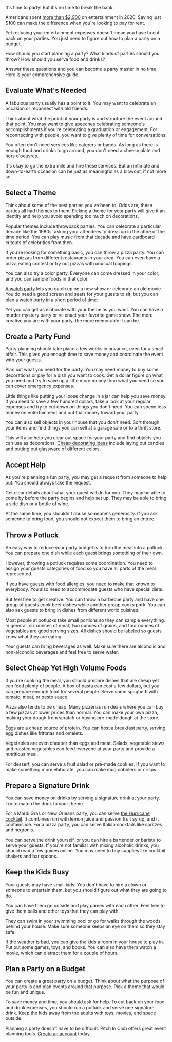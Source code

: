 <BlogImage />
<BlogInfo />


It's time to party! But it's no time to break the bank. 

Americans spent [more than $2,900](https://www.bls.gov/news.release/cesan.nr0.htm) 
on entertainment in 2020. Saving just $100 can make the difference when you're looking to 
pay for rent. 

Yet reducing your entertainment expenses doesn't mean you have to cut back on your parties. 
You just need to figure out how to plan a party on a budget. 

How should you start planning a party? What kinds of parties should you throw? How should 
you serve food and drinks? 

Answer these questions and you can become a party master in no time. Here is your 
comprehensive guide.

<DesktopAdHoriz />
<MobileAd />

## Evaluate What's Needed

A fabulous party usually has a point to it. You may want to celebrate an occasion or 
reconnect with old friends. 

Think about what the point of your party is and structure the event around that point. 
You may want to give speeches celebrating someone's accomplishments if you're celebrating 
a graduation or engagement. For reconnecting with people, you want to give plenty of 
time for conversations. 

You often don't need services like caterers or bands. As long as there is enough food 
and drinks to go around, you don't need a cheese plate and hors d'oeuvres. 

It's okay to go the extra mile and hire these services. But an intimate and 
down-to-earth occasion can be just as meaningful as a blowout, if not more so.

<MobileAdSquare />
<DesktopAdHoriz />

## Select a Theme

Think about some of the best parties you've been to. Odds are, these parties all had 
themes to them. Picking a theme for your party will give it an identity and help you 
avoid spending too much on decorations.

Popular themes include throwback parties. You can celebrate a particular decade like 
the 1980s, asking your attendees to dress up in the attire of the time period. You can 
play music from that decade and have cardboard cutouts of celebrities from then.

If you're looking for something basic, you can throw a pizza party. You can order pizzas 
from different restaurants in your area. You can even have a pizza eating contest or 
try out pizzas with unusual toppings.

You can also try a color party. Everyone can come dressed in your color, and you can 
sample foods in that color.

[A watch party](https://pitchinclub.com/blog/how-to-plan-a-watch-party)
lets you catch up on a new show or celebrate an old movie. You do need a good screen 
and seats for your guests to sit, but you can plan a watch party in a short period 
of time. 

Yet you can get as elaborate with your theme as you want. You can have a murder mystery 
party or re-enact your favorite game show. The more creative you are with your party, 
the more memorable it can be.

<MobileAdSquare />
<DesktopAdSquare />

## Create a Party Fund

Party planning should take place a few weeks in advance, even for a small affair. 
This gives you enough time to save money and coordinate the event with your guests.

Plan out what you need for the party. You may need money to buy some decorations 
or pay for a dish you want to cook. Get a dollar figure on what you need and try 
to save up a little more money than what you need so you can cover emergency expenses.

Little things like putting your loose change in a jar can help you save money. If you 
need to save a few hundred dollars, take a look at your regular expenses and try 
to cut down on things you don't need. You can spend less money on entertainment and 
put that money toward your party. 

You can also sell objects in your house that you don't need. Sort through your items 
and find things you can sell at a garage sale or to a thrift store.

This will also help you clear out space for your party and find objects you can 
use as decorations. [Cheap decorating ideas](https://www.thespruce.com/cheap-party-decorating-ideas-452099)
include laying out candles and putting out glassware of different colors.

<MobileAdSquare />
<DesktopAdHoriz />

## Accept Help

As you're planning a fun party, you may get a request from someone to help out. 
You should always take the request. 

Get clear details about what your guest will do for you. They may be able to come 
by before the party begins and help set up. They may be able to bring a side 
dish or a bottle of wine.

At the same time, you shouldn't abuse someone's generosity. If you ask someone to 
bring food, you should not expect them to bring an entree.

<MobileAdSquare />

## Throw a Potluck

An easy way to reduce your party budget is to turn the meal into a potluck. You can prepare 
one dish while each guest brings something of their own. 

However, throwing a potluck requires some coordination. You need to assign your guests categories 
of food so you have all parts of the meal represented. 

If you have guests with food allergies, you need to make that known to everybody. You also need 
to accommodate guests who have special diets.

But feel free to get creative. You can throw a barbecue party and have one group of guests cook 
beef dishes while another group cooks pork. You can also ask guests to bring in dishes from 
different world cuisines. 

Most people at potlucks take small portions so they can sample everything. In general, six ounces 
of meat, two ounces of grains, and four ounces of vegetables are good serving sizes. All dishes 
should be labeled so guests know what they are eating.

Your guests can bring beverages as well. Make sure there are alcoholic and non-alcoholic beverages 
and feel free to serve water.

<MobileAdSquare />
<DesktopAdSquare />

## Select Cheap Yet High Volume Foods

If you're cooking the meal, you should prepare dishes that are cheap yet can feed plenty of 
people. A box of pasta can cost a few dollars, but you can prepare enough food for several 
people. Serve some spaghetti with tomato, meat, or pesto sauce. 

Pizza also tends to be cheap. Many pizzerias run deals where you can buy a few pizzas at 
lower prices than normal. You can make your own pizza, making your dough from scratch or 
buying pre-made dough at the store. 

Eggs are a cheap source of protein. You can host a breakfast party, serving egg dishes 
like frittatas and omelets.

Vegetables are even cheaper than eggs and meat. Salads, vegetable stews, and roasted vegetables 
can feed everyone at your party and provide a nutritious meal. 

For dessert, you can serve a fruit salad or pre-made cookies. If you want to make something more 
elaborate, you can make mug cobblers or crisps.

<MobileAdSquare />
<DesktopAdSquare />

## Prepare a Signature Drink

You can save money on drinks by serving a signature drink at your party. Try to match 
the drink to your theme. 

For a Mardi Gras or New Orleans party, you can serve 
[the Hurricane cocktail](https://www.thespruceeats.com/hurricane-cocktail-recipe-759275).
It combines rum with lemon juice and passion fruit syrup, and it contains ice. For a pizza 
party, you can serve Italian cocktails like spritzes and negronis. 

You can serve the drink yourself, or you can hire a bartender or barista to serve your guests. 
If you're not familiar with mixing alcoholic drinks, you should read a few guides online. 
You may need to buy supplies like cocktail shakers and bar spoons. 

<MobileAdSquare />
<DesktopAdHoriz />

## Keep the Kids Busy

Your guests may have small kids. You don't have to hire a clown or someone to entertain them, 
but you should figure out what they are going to do. 

You can have them go outside and play games with each other. Feel free to give them balls 
and other toys that they can play with.

They can swim in your swimming pool or go for walks through the woods behind your house. 
Make sure someone keeps an eye on them so they stay safe. 

If the weather is bad, you can give the kids a room in your house to play in. Put out 
some games, toys, and books. You can also have them watch a movie, which can distract 
them for a couple of hours.

<MobileAdSquare />
<DesktopAdHoriz />

## Plan a Party on a Budget

You can create a great party on a budget. Think about what the purpose of your party is and 
plan events around that purpose. Pick a theme that would be fun and unique.

To save money and time, you should ask for help. To cut back on your food and drink expenses, 
you should run a potluck and serve one signature drink. Keep the kids away from the adults with toys, movies, and space outside. 

Planning a party doesn't have to be difficult. Pitch In Club offers great event planning tools. 
[Create an account](https://pitchinclub.com/signup) today.

<MobileAd />
<MobileAdSquare />

<DesktopAdSquare />
<DesktopAdHoriz />

